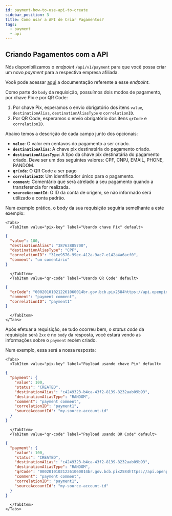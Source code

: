 ```yaml
---
id: payment-how-to-use-api-to-create
sidebar_position: 3
title: Como usar a API de Criar Pagamentos?
tags:
  - payment
  - api
---
```



## Criando Pagamentos com a API

Nós disponibilizamos o _endpoint_ `/api/v1/payment` para que você possa criar
um novo _payment_ para a respectiva empresa afiliada.

Você pode acessar [aqui](<[https://developers.woovi.com/api#tag/payment-(request-access)/paths/~1api~1v1~1payment/post](https://developers.woovi.com/api#tag/payment-(request-access)/paths/~1api~1v1~1payment/post)>)
a documentação referente a esse _endpoint_.

Como parte do `body` da requisição, possuímos dois modos de pagamento, por chave Pix e por QR Code:

1. Por chave Pix, esperamos o envio obrigatório dos itens `value`, `destinationAlias`, `destinationAliasType` e `correlationID`.
2. Por QR Code, esperamos o envio obrigatório dos itens `qrCode` e `correlationID`.

Abaixo temos a descrição de cada campo junto dos opcionais:

- **`value`**: O valor em centavos do pagamento a ser criado.
- **`destinationAlias`**: A chave pix destinatária do pagamento criado.
- **`destinationAliasType`**: A tipo da chave pix destinatária do pagamento criado. Deve ser um dos seguintes valores: CPF, CNPJ, EMAIL, PHONE, RANDOM.
- **`qrCode`**: O QR Code a ser pago
- **`correlationID`**: Um identificador único para o pagamento.
- **`comment`**: Comentário que será atrelado a seu pagamento quando a transferencia for realizada.
- **`sourceAccountId`**: O ID da conta de origem, se não informado será utilizado a conta padrão.

Num exemplo prático, o body da sua requisição seguiria semelhante a este exemplo:

```mdx-code-block
<Tabs>
  <TabItem value="pix-key" label="Usando chave Pix" default>
```

```json
{
  "value": 100,
  "destinationAlias": "38763885700",
  "destinationAliasType": "CPF",
  "correlationID": "31ee9576-99ec-412a-9ac7-e142a4a6acf0",
  "comment": "um comentário"
}
```

```mdx-code-block
  </TabItem>
  <TabItem value="qr-code" label="Usando QR Code" default>
```

```json
{
  "qrCode": "000201010212261060014br.gov.bcb.pix2584https://api.openpix.com.br/openpix/testing?transactionID=867ba5173c734202ac659721306b38c952040000530398654040.015802BR5909LOCALHOST6009Sao Paulo62360532867ba5173c734202ac659721306b38c963044BCA",
  "comment": "payment comment",
  "correlationID": "payment1"
}
```

```mdx-code-block
  </TabItem>
</Tabs>
```

Após efetuar a requisição, se tudo ocorreu bem, o _status code_ da requisição será `2xx` e no `body` da resposta,
você estará vendo as informações sobre o `payment` recém criado.

Num exemplo, essa será a nossa resposta:

```mdx-code-block
<Tabs>
  <TabItem value="pix-key" label="Payload usando chave Pix" default>
```

```json
{
  "payment": {
    "value": 100,
    "status": "CREATED",
    "destinationAlias": "c4249323-b4ca-43f2-8139-8232aab09b93",
    "destinationAliasType": "RANDOM",
    "comment": "payment comment",
    "correlationID": "payment1",
    "sourceAccountId": "my-source-account-id"
  }
}
```

```mdx-code-block
  </TabItem>
  <TabItem value="qr-code" label="Payload usando QR Code" default>
```

```json
{
  "payment": {
    "value": 100,
    "status": "CREATED",
    "destinationAlias": "c4249323-b4ca-43f2-8139-8232aab09b93",
    "destinationAliasType": "RANDOM",
    "qrCode": "000201010212261060014br.gov.bcb.pix2584https://api.openpix.com.br/openpix/testing?transactionID=867ba5173c734202ac659721306b38c952040000530398654040.015802BR5909LOCALHOST6009Sao Paulo62360532867ba5173c734202ac659721306b38c963044BCA",
    "comment": "payment comment",
    "correlationID": "payment1",
    "sourceAccountId": "my-source-account-id"
  }
}
```

```mdx-code-block
  </TabItem>
</Tabs>
```

